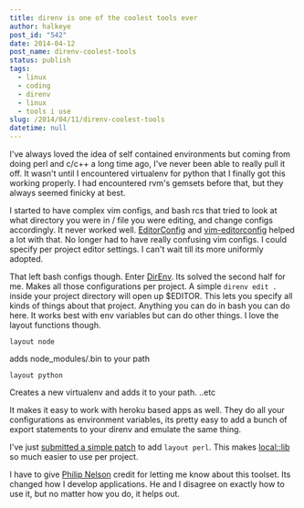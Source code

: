 ```yaml
---
title: direnv is one of the coolest tools ever
author: halkeye
post_id: "542"
date: 2014-04-12
post_name: direnv-coolest-tools
status: publish
tags:
  - linux
  - coding
  - direnv
  - linux
  - tools i use
slug: /2014/04/11/direnv-coolest-tools
datetime: null
---
```


I've always loved the idea of self contained environments but coming from doing perl and c/c++ a long time ago, I've never been able to really pull it off. It wasn't until I encountered virtualenv for python that I finally got this working properly. I had encountered rvm's gemsets before that, but they always seemed finicky at best.

I started to have complex vim configs, and bash rcs that tried to look at what directory you were in / file you were editing, and change configs accordingly. It never worked well. [EditorConfig](https://editorconfig.org/) and [vim-editorconfig](https://github.com/editorconfig/editorconfig-vim) helped a lot with that. No longer had to have really confusing vim configs. I could specify per project editor settings. I can't wait till its more uniformly adopted.

That left bash configs though. Enter [DirEnv](https://direnv.net/). Its solved the second half for me. Makes all those configurations per project. A simple `direnv edit .` inside your project directory will open up $EDITOR. This lets you specify all kinds of things about that project. Anything you can do in bash you can do here. It works best with env variables but can do other things. I love the layout functions though.

```
layout node
```

adds node_modules/.bin to your path

```
layout python
```

Creates a new virtualenv and adds it to your path.
..etc

It makes it easy to work with heroku based apps as well. They do all your configurations as environment variables, its pretty easy to add a bunch of export statements to your direnv and emulate the same thing.

I've just [submitted a simple patch](https://github.com/zimbatm/direnv/pull/110) to add `layout perl`. This makes [local::lib](https://search.cpan.org/dist/local-lib/lib/local/lib.pm) so much easier to use per project.

I have to give [Philip Nelson](https://pnelson.ca/) credit for letting me know about this toolset. Its changed how I develop applications. He and I disagree on exactly how to use it, but no matter how you do, it helps out.
